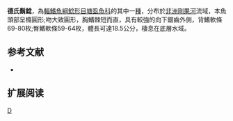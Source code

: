 {{Speciesbox 
| taxon = Clarias dhonti
| status = LC
| status_system = IUCN3.1
| authority = [[Boulenger|Boulenger]], 1920
| synonyms = *''Allabenchelys dhonti''<br /><small>Boulenger, 1920</small>
}}

'''德氏鬍鯰'''，為[[輻鰭魚綱|輻鰭魚綱]][[鯰形目|鯰形目]][[塘虱魚科|塘虱魚科]]的其中一[[種|種]]，分布於[[非洲|非洲]][[剛果河|剛果河]]流域，本魚頭部呈橢圓形;吻大致圓形，胸鰭棘短而直，具有較強的向下鋸齒外側，背鰭軟條69-80枚;臀鰭軟條59-64枚，體長可達18.5公分，棲息在底層水域。

==参考文献==
*{{FishBase_species|genus=Clarias|species=dhonti|year=2011|month=12}}

== 扩展阅读 ==
{{refbegin}}
{{wikispecies-inline|Clarias dhonti|德氏鬍鯰}}
{{refend}}
{{Taxonbar|from=Q3758005}}

[[Category:鬍鯰屬|D]]